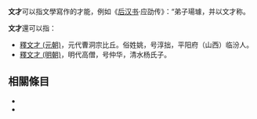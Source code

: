{{Wiktionary|文才}}
'''文才'''可以指文學寫作的才能，例如《[[后汉书|后汉书]]·应劭传》：“弟子瑒璩，并以文才称。

'''文才'''還可以指：

* [[釋文才_(元朝)|釋文才 (元朝)]]，元代曹洞宗比丘。俗姓姚，号淳拙，平阳府（山西）临汾人。
* [[釋文才_(明朝)|釋文才 (明朝)]]，明代高僧，号仲华，清水杨氏子。

== 相關條目 ==
* {{Lookfrom|文才}}
* {{Intitle|文才}}

{{Disambiguation|Cat=二字消歧义|Wencai}}